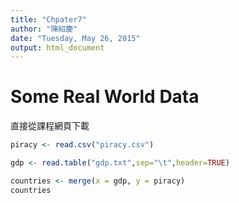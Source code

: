 ```yaml
---
title: "Chpater7"
author: "陳紹慶"
date: "Tuesday, May 26, 2015"
output: html_document
---
```

# Some Real World Data
直接從課程網頁下載
```r
piracy <- read.csv("piracy.csv")
```

```r
gdp <- read.table("gdp.txt",sep="\t",header=TRUE)
```
```r
countries <- merge(x = gdp, y = piracy)
countries
```

